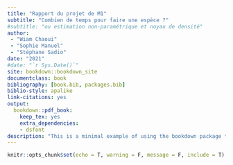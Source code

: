 ```yaml
--- 
title: "Rapport du projet de M1"
subtitle: "Combien de temps pour faire une espèce ?"
#subtitle: "ou estimation non-paramétrique et noyau de densité"
author: 
 - "Wiam Chaoui"
 - "Sophie Manuel"
 - "Stéphane Sadio"
date: "2021"
#date: "`r Sys.Date()`"
site: bookdown::bookdown_site
documentclass: book
bibliography: [book.bib, packages.bib]
biblio-style: apalike
link-citations: yes
output:
  bookdown::pdf_book:
    keep_tex: yes
    extra_dependencies: 
    - dsfont
description: "This is a minimal example of using the bookdown package to write a book. The output format for this example is bookdown::gitbook."
---
```


\newtheorem{dfn}{Définition}
\newtheorem{exem}{Exemple}
\newtheorem{corol}{Corollaire}
\newtheorem{prop}{Proposition}
\newtheorem{lem}{Lemme}
\newtheorem{demo}{Démonstration}
\newtheorem{rem}{Remarque}
\newtheorem{propri}{Propriété}
\newtheorem{thm}{Théorème}


```r
knitr::opts_chunk$set(echo = T, warning = F, message = F, include = T)
```